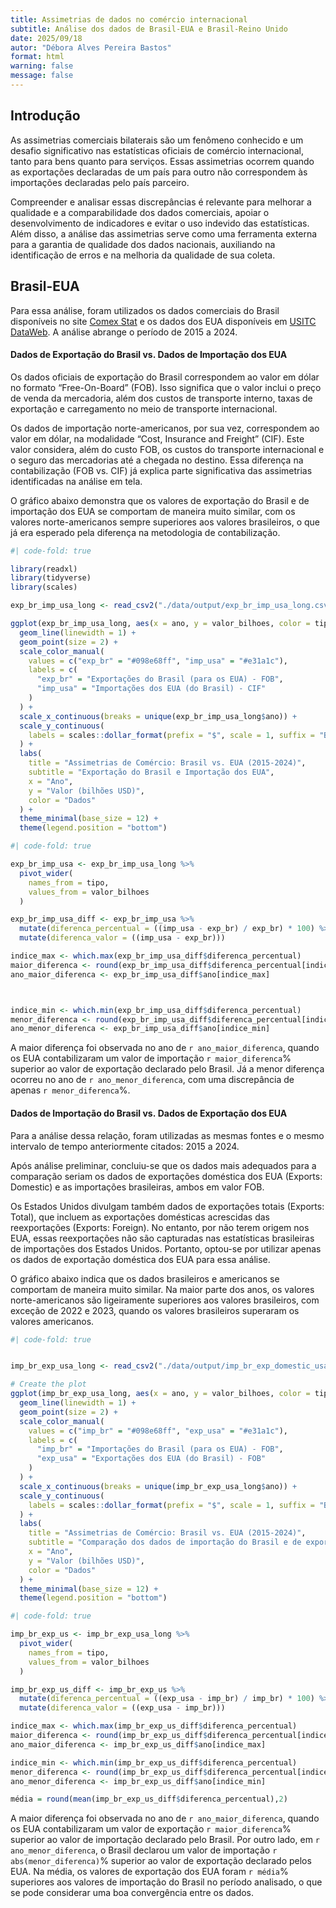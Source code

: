 ```yaml
---
title: Assimetrias de dados no comércio internacional
subtitle: Análise dos dados de Brasil-EUA e Brasil-Reino Unido
date: 2025/09/18
autor: "Débora Alves Pereira Bastos"
format: html
warning: false
message: false
---
```


## Introdução
As assimetrias comerciais bilaterais são um fenômeno conhecido e um desafio significativo nas estatísticas oficiais de comércio internacional, tanto para bens quanto para serviços. Essas assimetrias ocorrem quando as exportações declaradas de um país para outro não correspondem às importações declaradas pelo país parceiro. 

Compreender e analisar essas discrepâncias é relevante para melhorar a qualidade e a comparabilidade dos dados comerciais, apoiar o desenvolvimento de indicadores e evitar o uso indevido das estatísticas. Além disso, a análise das assimetrias serve como uma ferramenta externa para a garantia de qualidade dos dados nacionais, auxiliando na identificação de erros e na melhoria da qualidade de sua coleta.

## Brasil-EUA

Para essa análise, foram utilizados os dados comerciais do Brasil disponíveis no site [Comex Stat](https://comexstat.mdic.gov.br/pt/home) e os dados dos EUA disponíveis em [USITC DataWeb](https://dataweb.usitc.gov/). A análise abrange o período de 2015 a 2024.

#### Dados de Exportação do Brasil vs. Dados de Importação dos EUA

Os dados oficiais de exportação do Brasil correspondem ao valor em dólar no formato "Free-On-Board" (FOB). Isso significa que o valor inclui o preço de venda da mercadoria, além dos custos de transporte interno, taxas de exportação e carregamento no meio de transporte internacional.

Os dados de importação norte-americanos, por sua vez, correspondem ao valor em dólar, na modalidade "Cost, Insurance and Freight" (CIF). Este valor considera, além do custo FOB, os custos do transporte internacional e o seguro das mercadorias até a chegada no destino. Essa diferença na contabilização (FOB vs. CIF) já explica parte significativa das assimetrias identificadas na análise em tela.

O gráfico abaixo demonstra que os valores de exportação do Brasil e de importação dos EUA se comportam de maneira muito similar, com os valores norte-americanos sempre superiores aos valores brasileiros, o que já era esperado pela diferença na metodologia de contabilização.

```r
#| code-fold: true

library(readxl)
library(tidyverse)
library(scales)

exp_br_imp_usa_long <- read_csv2("./data/output/exp_br_imp_usa_long.csv", show_col_types = FALSE)

ggplot(exp_br_imp_usa_long, aes(x = ano, y = valor_bilhoes, color = tipo)) +
  geom_line(linewidth = 1) +
  geom_point(size = 2) +
  scale_color_manual(
    values = c("exp_br" = "#098e68ff", "imp_usa" = "#e31a1c"),
    labels = c(
      "exp_br" = "Exportações do Brasil (para os EUA) - FOB",
      "imp_usa" = "Importações dos EUA (do Brasil) - CIF"
    )
  ) +
  scale_x_continuous(breaks = unique(exp_br_imp_usa_long$ano)) +
  scale_y_continuous(
    labels = scales::dollar_format(prefix = "$", scale = 1, suffix = "B")
  ) +
  labs(
    title = "Assimetrias de Comércio: Brasil vs. EUA (2015-2024)",
    subtitle = "Exportação do Brasil e Importação dos EUA",
    x = "Ano",
    y = "Valor (bilhões USD)",
    color = "Dados"
  ) +
  theme_minimal(base_size = 12) +
  theme(legend.position = "bottom")

```



```r
#| code-fold: true

exp_br_imp_usa <- exp_br_imp_usa_long %>%
  pivot_wider(
    names_from = tipo,
    values_from = valor_bilhoes
  )

exp_br_imp_usa_diff <- exp_br_imp_usa %>%
  mutate(diferenca_percentual = ((imp_usa - exp_br) / exp_br) * 100) %>%
  mutate(diferenca_valor = ((imp_usa - exp_br)))

indice_max <- which.max(exp_br_imp_usa_diff$diferenca_percentual)
maior_diferenca <- round(exp_br_imp_usa_diff$diferenca_percentual[indice_max],2)
ano_maior_diferenca <- exp_br_imp_usa_diff$ano[indice_max]



indice_min <- which.min(exp_br_imp_usa_diff$diferenca_percentual)
menor_diferenca <- round(exp_br_imp_usa_diff$diferenca_percentual[indice_min],2)
ano_menor_diferenca <- exp_br_imp_usa_diff$ano[indice_min]

```


A maior diferença  foi observada no ano de `r ano_maior_diferenca`, quando os EUA contabilizaram um valor de importação `r maior_diferenca`% superior ao valor de exportação declarado pelo Brasil. Já a menor diferença ocorreu no ano de `r ano_menor_diferenca`, com uma discrepância de apenas `r menor_diferenca`%.


#### Dados de Importação do Brasil vs. Dados de Exportação dos EUA

Para a análise dessa relação, foram utilizadas as mesmas fontes e o mesmo intervalo de tempo anteriormente citados: 2015 a 2024.

Após análise preliminar, concluiu-se que os dados mais adequados para a comparação seriam os dados de exportações doméstica dos EUA (Exports: Domestic) e as importações brasileiras, ambos em valor FOB.

Os Estados Unidos divulgam também dados de exportações totais (Exports: Total), que incluem as exportações domésticas acrescidas das reexportações (Exports: Foreign). No entanto, por não terem origem nos EUA, essas reexportações não são capturadas nas estatísticas brasileiras de importações dos Estados Unidos. Portanto, optou-se por utilizar apenas os dados de exportação doméstica dos EUA para essa análise.

O gráfico abaixo indica que os dados brasileiros e americanos se comportam de maneira muito similar. Na maior parte dos anos, os valores norte-americanos são ligeiramente superiores aos valores brasileiros, com exceção de 2022 e 2023, quando os valores brasileiros superaram os valores americanos.

```r
#| code-fold: true


imp_br_exp_usa_long <- read_csv2("./data/output/imp_br_exp_domestic_usa_long.csv", show_col_types = FALSE)

# Create the plot
ggplot(imp_br_exp_usa_long, aes(x = ano, y = valor_bilhoes, color = tipo)) +
  geom_line(linewidth = 1) +
  geom_point(size = 2) +
  scale_color_manual(
    values = c("imp_br" = "#098e68ff", "exp_usa" = "#e31a1c"),
    labels = c(
      "imp_br" = "Importações do Brasil (para os EUA) - FOB",
      "exp_usa" = "Exportações dos EUA (do Brasil) - FOB"
    )
  ) +
  scale_x_continuous(breaks = unique(imp_br_exp_usa_long$ano)) +
  scale_y_continuous(
    labels = scales::dollar_format(prefix = "$", scale = 1, suffix = "B")
  ) +
  labs(
    title = "Assimetrias de Comércio: Brasil vs. EUA (2015-2024)",
    subtitle = "Comparação dos dados de importação do Brasil e de exportação doméstica dos EUA",
    x = "Ano",
    y = "Valor (bilhões USD)",
    color = "Dados"
  ) +
  theme_minimal(base_size = 12) +
  theme(legend.position = "bottom")

```



```r
#| code-fold: true

imp_br_exp_us <- imp_br_exp_usa_long %>%
  pivot_wider(
    names_from = tipo,
    values_from = valor_bilhoes
  )

imp_br_exp_us_diff <- imp_br_exp_us %>%
  mutate(diferenca_percentual = ((exp_usa - imp_br) / imp_br) * 100) %>%
  mutate(diferenca_valor = ((exp_usa - imp_br)))

indice_max <- which.max(imp_br_exp_us_diff$diferenca_percentual)
maior_diferenca <- round(imp_br_exp_us_diff$diferenca_percentual[indice_max],2)
ano_maior_diferenca <- imp_br_exp_us_diff$ano[indice_max]

indice_min <- which.min(imp_br_exp_us_diff$diferenca_percentual)
menor_diferenca <- round(imp_br_exp_us_diff$diferenca_percentual[indice_min],2)
ano_menor_diferenca <- imp_br_exp_us_diff$ano[indice_min]

média = round(mean(imp_br_exp_us_diff$diferenca_percentual),2)

```


A maior diferença  foi observada no ano de `r ano_maior_diferenca`, quando os EUA contabilizaram um valor de exportação `r maior_diferenca`% superior ao valor de importação declarado pelo Brasil. Por outro lado, em `r ano_menor_diferenca`, o Brasil declarou um valor de importação `r abs(menor_diferenca)`% superior ao valor de exportação declarado pelos EUA. Na  média, os valores de exportação dos EUA foram `r média`% superiores aos valores de importação do Brasil no período analisado, o que se pode considerar uma boa convergência entre os dados.



